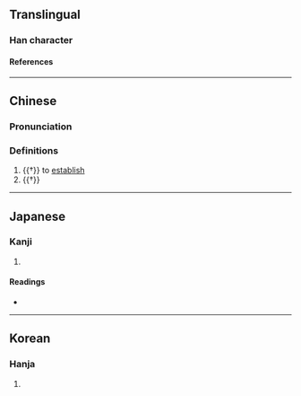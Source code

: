{{character info/new}}
==Translingual==

===Han character===
{{Han char|rn=9|rad=人|as=08|sn=10|four=25207|canj=OJLN|ids=⿰亻事}}

====References====
{{Han ref|kx=0109.120|dkj=00802|dj=0232.100|hdz=10172.050|uh=5033|ud=20531|bh=D0D1|bd=53457}}

----

==Chinese==
{{zh-forms|alt=事}}

===Pronunciation===
{{zh-pron
|m=zì
|c=zi3,zi6
|mc=y
|oc=y
|cat=v
}}

===Definitions===
{{zh-hanzi}}

# {{†}} to [[establish]]
# {{†}} {{zh-alt-form|剚|to [[stick]] in; to [[stab]]}}

----

==Japanese==

===Kanji===
{{ja-kanji|grade=|rs=人08}}

# {{defn|lang=ja|sort=人08}}

====Readings====
* {{ja-readings|on=[[し]] (shi)|kun=[[さす]] (sasu), [[さしこむ]] (sashikomu)}}

----

==Korean==

===Hanja===
{{ko-hanja|hangeul=사|rv=sa|mr=sa}}

# {{defn|lang=ko|sort=人08}}
